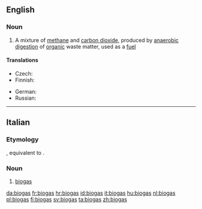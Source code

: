 {{also|Biogas}}
==English==

===Noun===
{{wikipedia}}
{{en-noun|~|es|biogasses}}

# A mixture of [[methane]] and [[carbon dioxide]], produced by [[anaerobic]] [[digestion]] of [[organic]] waste matter, used as a [[fuel]]

====Translations====
{{trans-top|gas produced by organic waste matter, used as a fuel}}
* Czech: {{t+|cs|bioplyn|m}}
* Finnish: {{t+|fi|biokaasu}}
{{trans-mid}}
* German: {{t+|de|Biogas|n}}
* Russian: {{t+|ru|биога́з|m}}
{{trans-bottom}}

----

==Italian==

===Etymology===
{{bor|it|en|biogas}}, equivalent to {{af|it|bio-|gas}}.

===Noun===
{{head|it|noun}}

# [[#English|biogas]]

[[da:biogas]]
[[fr:biogas]]
[[hr:biogas]]
[[id:biogas]]
[[it:biogas]]
[[hu:biogas]]
[[nl:biogas]]
[[pl:biogas]]
[[fi:biogas]]
[[sv:biogas]]
[[ta:biogas]]
[[zh:biogas]]